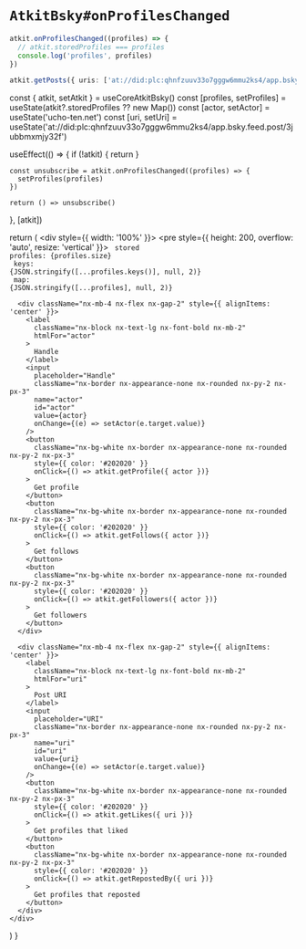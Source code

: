 # `AtkitBsky#onProfilesChanged`

```ts
atkit.onProfilesChanged((profiles) => {
  // atkit.storedProfiles === profiles
  console.log('profiles', profiles)
})

atkit.getPosts({ uris: ['at://did:plc:qhnfzuuv33o7gggw6mmu2ks4/app.bsky.feed.post/3jubbmxmjy32f'] })
```


  const { atkit, setAtkit } = useCoreAtkitBsky()
  const [profiles, setProfiles] = useState(atkit?.storedProfiles ?? new Map())
  const [actor, setActor] = useState('ucho-ten.net')
  const [uri, setUri] = useState('at://did:plc:qhnfzuuv33o7gggw6mmu2ks4/app.bsky.feed.post/3jubbmxmjy32f')

  useEffect(() => {
    if (!atkit) {
      return
    }

    const unsubscribe = atkit.onProfilesChanged((profiles) => {
      setProfiles(profiles)
    })

    return () => unsubscribe()
  }, [atkit])

  return (
    <div style={{ width: '100%' }}>
      <pre style={{ height: 200, overflow: 'auto', resize: 'vertical' }}>
        <code>
          stored profiles: {profiles.size}
          <br />
          keys: {JSON.stringify([...profiles.keys()], null, 2)}
          <br />
          map: {JSON.stringify([...profiles], null, 2)}
        </code>
      </pre>

      <div className="nx-mb-4 nx-flex nx-gap-2" style={{ alignItems: 'center' }}>
        <label
          className="nx-block nx-text-lg nx-font-bold nx-mb-2"
          htmlFor="actor"
        >
          Handle
        </label>
        <input
          placeholder="Handle"
          className="nx-border nx-appearance-none nx-rounded nx-py-2 nx-px-3"
          name="actor"
          id="actor"
          value={actor}
          onChange={(e) => setActor(e.target.value)}
        />
        <button
          className="nx-bg-white nx-border nx-appearance-none nx-rounded nx-py-2 nx-px-3"
          style={{ color: '#202020' }}
          onClick={() => atkit.getProfile({ actor })}
        >
          Get profile
        </button>
        <button
          className="nx-bg-white nx-border nx-appearance-none nx-rounded nx-py-2 nx-px-3"
          style={{ color: '#202020' }}
          onClick={() => atkit.getFollows({ actor })}
        >
          Get follows
        </button>
        <button
          className="nx-bg-white nx-border nx-appearance-none nx-rounded nx-py-2 nx-px-3"
          style={{ color: '#202020' }}
          onClick={() => atkit.getFollowers({ actor })}
        >
          Get followers
        </button>
      </div>

      <div className="nx-mb-4 nx-flex nx-gap-2" style={{ alignItems: 'center' }}>
        <label
          className="nx-block nx-text-lg nx-font-bold nx-mb-2"
          htmlFor="uri"
        >
          Post URI
        </label>
        <input
          placeholder="URI"
          className="nx-border nx-appearance-none nx-rounded nx-py-2 nx-px-3"
          name="uri"
          id="uri"
          value={uri}
          onChange={(e) => setActor(e.target.value)}
        />
        <button
          className="nx-bg-white nx-border nx-appearance-none nx-rounded nx-py-2 nx-px-3"
          style={{ color: '#202020' }}
          onClick={() => atkit.getLikes({ uri })}
        >
          Get profiles that liked
        </button>
        <button
          className="nx-bg-white nx-border nx-appearance-none nx-rounded nx-py-2 nx-px-3"
          style={{ color: '#202020' }}
          onClick={() => atkit.getRepostedBy({ uri })}
        >
          Get profiles that reposted
        </button>
      </div>
    </div>
  )
}

<ExampleContainer loginRequired>
  <OnProfilesChangedExample />
</ExampleContainer>
